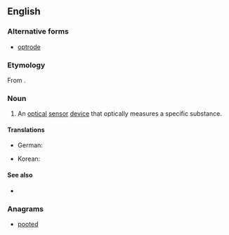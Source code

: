 ==English==

===Alternative forms===
* [[optrode]]

===Etymology===
From {{confix|opto|ode|lang=en}}.

===Noun===
{{en-noun}}

# {{label|en|chemistry}} An [[optical]] [[sensor]] [[device]] that optically measures a specific substance.

====Translations====
{{trans-top|optical sensor device}}
* German: {{t|de|Optode|f}}
{{trans-mid}}
* Korean: {{t|ko|광센서|sc=Hang}}
{{trans-bottom}}

====See also====
* {{pedialite}}

===Anagrams===
* [[pooted#English|pooted]]